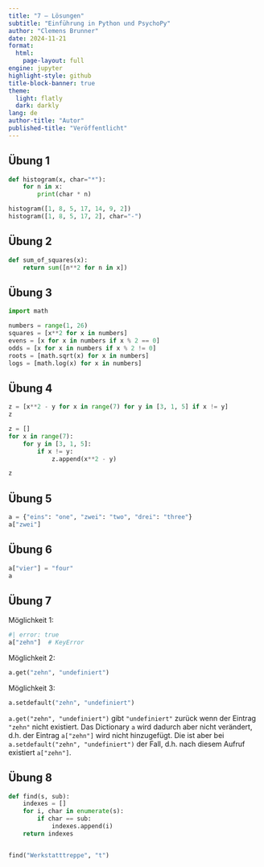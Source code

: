 ```yaml
---
title: "7 – Lösungen"
subtitle: "Einführung in Python und PsychoPy"
author: "Clemens Brunner"
date: 2024-11-21
format:
  html:
    page-layout: full
engine: jupyter
highlight-style: github
title-block-banner: true
theme:
  light: flatly
  dark: darkly
lang: de
author-title: "Autor"
published-title: "Veröffentlicht"
---
```


## Übung 1

```python
def histogram(x, char="*"):
    for n in x:
        print(char * n)

histogram([1, 8, 5, 17, 14, 9, 2])
histogram([1, 8, 5, 17, 2], char="-")
```


## Übung 2

```python
def sum_of_squares(x):
    return sum([n**2 for n in x])
```


## Übung 3

```python
import math

numbers = range(1, 26)
squares = [x**2 for x in numbers]
evens = [x for x in numbers if x % 2 == 0]
odds = [x for x in numbers if x % 2 != 0]
roots = [math.sqrt(x) for x in numbers]
logs = [math.log(x) for x in numbers]
```


## Übung 4

```python
z = [x**2 - y for x in range(7) for y in [3, 1, 5] if x != y]
z
```

```python
z = []
for x in range(7):
    for y in [3, 1, 5]:
        if x != y:
            z.append(x**2 - y)

z
```


## Übung 5

```python
a = {"eins": "one", "zwei": "two", "drei": "three"}
a["zwei"]
```


## Übung 6

```python
a["vier"] = "four"
a
```


## Übung 7

Möglichkeit 1:

```python
#| error: true
a["zehn"]  # KeyError
```

Möglichkeit 2:

```python
a.get("zehn", "undefiniert")
```

Möglichkeit 3:

```python
a.setdefault("zehn", "undefiniert")
```

`a.get("zehn", "undefiniert")`  gibt `"undefiniert"` zurück wenn der Eintrag `"zehn"` nicht existiert. Das Dictionary `a` wird dadurch aber nicht verändert, d.h. der Eintrag `a["zehn"]` wird nicht hinzugefügt. Die ist aber bei `a.setdefault("zehn", "undefiniert")` der Fall, d.h. nach diesem Aufruf existiert `a["zehn"]`.


## Übung 8

```python
def find(s, sub):
    indexes = []
    for i, char in enumerate(s):
        if char == sub:
            indexes.append(i)
    return indexes


find("Werkstatttreppe", "t")
```
